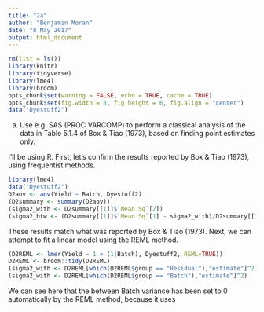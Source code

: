 ```yaml
---
title: "2a"
author: "Benjamin Moran"
date: "8 May 2017"
output: html_document
---
```


```r
rm(list = ls())
library(knitr)
library(tidyverse)
library(lme4)
library(broom)
opts_chunk$set(warning = FALSE, echo = TRUE, cache = TRUE)
opts_chunk$set(fig.width = 8, fig.height = 6, fig.align = "center")
data("Dyestuff2")
```

(a) Use e.g. SAS (PROC VARCOMP) to perform a classical analysis of the data in Table 5.1.4 of Box & Tiao (1973), based on finding point estimates only.

I'll be using R. First, let's confirm the results reported by Box & Tiao (1973), using frequentist methods.

```r
library(lme4)
data("Dyestuff2")
D2aov <- aov(Yield ~ Batch, Dyestuff2)
(D2summary <- summary(D2aov))
(sigma2_with <- D2summary[[1]]$`Mean Sq`[2])
(sigma2_btw <- (D2summary[[1]]$`Mean Sq`[1] - sigma2_with)/D2summary[[1]]$Df[1])
```

These results match what was reported by Box & Tiao (1973). Next, we can attempt to fit a linear model using the REML method.

```r
(D2REML <- lmer(Yield ~ 1 + (1|Batch), Dyestuff2, REML=TRUE))
D2REML <- broom::tidy(D2REML)
(sigma2_with <- D2REML[which(D2REML$group == "Residual"),"estimate"]^2)
(sigma2_with <- D2REML[which(D2REML$group == "Batch"),"estimate"]^2)
```

We can see here that the between Batch variance has been set to $0$ automatically by the REML method, because it uses
